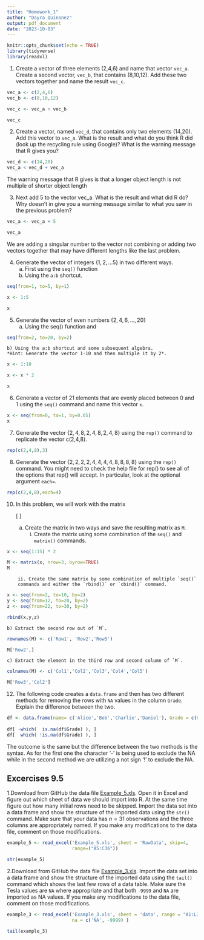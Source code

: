 ---
title: "Homework_1"
author: "Dayra Quinonez"
output: pdf_document
date: "2023-10-03"
---

```{r setup, include=FALSE}
knitr::opts_chunk$set(echo = TRUE)
library(tidyverse)
library(readxl)
```

1. Create a vector of three elements (2,4,6) and name that vector `vec_a`. 
Create a second vector, `vec_b`, that contains (8,10,12). Add these two vectors 
together and name the result `vec_c`.

```{r}
vec_a <- c(2,4,6)
vec_b <- c(8,10,12)

vec_c <- vec_a + vec_b

vec_c
```


2. Create a vector, named `vec_d`, that contains only two elements (14,20). 
Add this vector to `vec_a`. What is the result and what do you think R did 
(look up the recycling rule using Google)? What is the warning message that 
R gives you?

```{r}
vec_d <- c(14,20)
vec_a < vec_d + vec_a
```

The warning message that R gives is that a longer object length is not multiple 
of shorter object length


3. Next add 5 to the vector vec_a. What is the result and what did R do? 
Why doesn't in give you a warning message similar to what you saw in the
previous problem?

```{r}
vec_a <- vec_a + 5

vec_a
```


We are adding a singular number to the vector not combining or adding two 
vectors together that may have different lengths like the last problem.


4. Generate the vector of integers $\left\{ 1,2,\dots5\right\}$ in two 
different ways. 
    a) First using the `seq()` function 
    b) Using the `a:b` shortcut.
    
```{r}
seq(from=1, to=5, by=1)
```

```{r}
x <- 1:5

x
```


5. Generate the vector of even numbers $\left\{ 2,4,6,\dots,20\right\}$ 
    a) Using the seq() function and 
    
```{r}
seq(from=2, to=20, by=2)
```

    b) Using the a:b shortcut and some subsequent algebra. 
    *Hint: Generate the vector 1-10 and then multiple it by 2*.
    
```{r}
x <- 1:10

x <- x * 2

x
```
6. Generate a vector of 21 elements that are evenly placed between 0 and 1 using
the `seq()` command and name this vector `x`. 

```{r}
x <- seq(from=0, to=1, by=0.05)
x

```

7. Generate the vector $\left\{ 2,4,8,2,4,8,2,4,8\right\}$ 
  using the `rep()` command to replicate the vector c(2,4,8). 
  
```{r}
rep(c(2,4,8),3)
```

8. Generate the vector $\left\{ 2,2,2,2,4,4,4,4,8,8,8,8\right\}$
  using the `rep()` command. You might need to check the help file for rep() to 
  see all of the options that rep() will accept. In particular, look at the 
  optional argument `each=`.
  
```{r}
rep(c(2,4,8),each=4)
```


10. In this problem, we will work with the matrix 

    \[ \left[\begin{array}{ccccc}
    2 & 4 & 6 & 8 & 10\\
    12 & 14 & 16 & 18 & 20\\
    22 & 24 & 26 & 28 & 30
    \end{array}\right]\]
    
    a) Create the matrix in two ways and save the resulting matrix as `M`.
        i. Create the matrix using some combination of the `seq()` and 
        `matrix()` commands.

```{r}
x <- seq(1:15) * 2

M <- matrix(x, nrow=3, byrow=TRUE)
M
```


        ii. Create the same matrix by some combination of multiple `seq()` 
        commands and either the `rbind()` or `cbind()` command. 

```{r}
x <- seq(from=2, to=10, by=2)
y <- seq(from=12, to=20, by=2)
z <- seq(from=22, to=30, by=2)

rbind(x,y,z)

```


    b) Extract the second row out of `M`.
```{r}
rownames(M) <- c('Row1', 'Row2','Row3')

M['Row2',]


```

    c) Extract the element in the third row and second column of `M`.
```{r}
colnames(M) <- c('Col1','Col2','Col3','Col4','Col5')

M['Row3','Col2']

```

12. The following code creates a `data.frame` and then has two different methods
for removing the rows with `NA` values in the column `Grade`. Explain the 
difference between the two.

```{r}
df <- data.frame(name= c('Alice','Bob','Charlie','Daniel'), Grade = c(6,8,NA,9))
 
df[ -which(  is.na(df$Grade) ), ]
df[  which( !is.na(df$Grade) ), ]
```

The outcome is the same but the difference between the two methods is the 
syntax. As for the first one the character '-' is being used to exclude the NA 
while in the second method we are utilizing a not sign '!' to exclude the NA.


## Excercises 9.5
1.Download from GitHub the data file 
[Example_5.xls](https://github.com/dereksonderegger/444/raw/master/data-raw/
Example_5.xls). Open it in Excel and figure out which sheet of data we should 
import into R. At the same time figure out how many initial rows need to be 
skipped. Import the data set into a data frame and show the structure of the 
imported data using the `str()` command. Make sure that your data has $n=31$ 
observations and the three columns are appropriately named. If you make any 
modifications to the data file, comment on those modifications.

```{r}

example_5 <- read_excel('Example_5.xls', sheet = 'RawData', skip=4, 
                        range=("A5:C36"))

str(example_5)

```

2.Download from GitHub the data file 
[Example_3.xls](https://github.com/dereksonderegger/444/raw/master/data-raw/
Example_3.xls). Import the data set into a data frame and show the structure of 
the imported data using the `tail()` command which shows the last few rows of a 
data table. Make sure the Tesla values are `NA` where appropriate and that both 
`-9999` and `NA` are imported as NA values. If you make any modifications to 
the data file, comment on those modifications.

```{r}
example_3 <- read_excel('Example_3.xls', sheet = 'data', range = "A1:L34", 
                        na = c('NA', -9999) )

tail(example_3)

```









